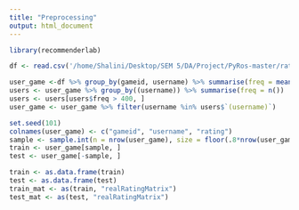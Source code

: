```yaml
---
title: "Preprocessing"
output: html_document
---
```

```r
library(recommenderlab)
```

```r
df <- read.csv('/home/Shalini/Desktop/SEM 5/DA/Project/PyRos-master/ratings.csv')
```

```r
user_game <-df %>% group_by(gameid, username) %>% summarise(freq = mean(rating))
users <- user_game %>% group_by((username)) %>% summarise(freq = n())
users <- users[users$freq > 400, ]
user_game <- user_game %>% filter(username %in% users$`(username)`)
```

```r
set.seed(101)
colnames(user_game) <- c("gameid", "username", "rating")
sample <- sample.int(n = nrow(user_game), size = floor(.8*nrow(user_game)), replace = F)
train <- user_game[sample, ]
test <- user_game[-sample, ]
```

```r
train <- as.data.frame(train)
test <- as.data.frame(test)
train_mat <- as(train, "realRatingMatrix")
test_mat <- as(test, "realRatingMatrix")
```

